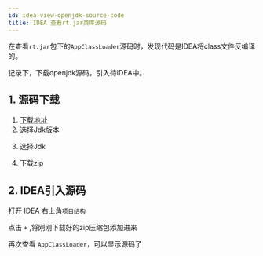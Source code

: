 ```yaml
---
id: idea-view-openjdk-source-code
title: IDEA 查看rt.jar类库源码
---
```


在查看`rt.jar`包下的`AppClassLoader`源码时，发现代码是IDEA将class文件反编译的。

记录下，下载openjdk源码，引入待IDEA中。

## 1. 源码下载

1. [下载地址](http://hg.openjdk.java.net/)
2. 选择Jdk版本

<ShadowBox img='https://images.shiguangping.com/imgs/20211013223606.png' />

3. 选择Jdk

<ShadowBox img='https://images.shiguangping.com/imgs/20211013223646.png'/>

4. 下载zip

<ShadowBox img='https://images.shiguangping.com/imgs/20211013223806.png'/>

## 2. IDEA引入源码

打开 IDEA 右上角`项目结构`

<ShadowBox img='https://images.shiguangping.com/imgs/20211013224126.png'/>

点击 `+` ,将刚刚下载好的zip压缩包添加进来

<ShadowBox img='https://images.shiguangping.com/imgs/20211013224356.png'/>

再次查看 `AppClassLoader`，可以显示源码了

<ShadowBox img='https://images.shiguangping.com/imgs/20211013224557.png'/>